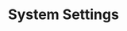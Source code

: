 ---
title: System Settings
description: All settings about the Open Ticket system
sidebar_position: 3
---